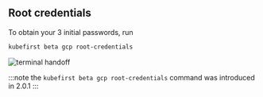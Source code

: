 ## Root credentials

To obtain your 3 initial passwords, run

```bash
kubefirst beta gcp root-credentials
```

![terminal handoff](../../../img/common/kubefirst/root-credentials.png)

:::note the `kubefirst beta gcp root-credentials` command was introduced in 2.0.1
:::
